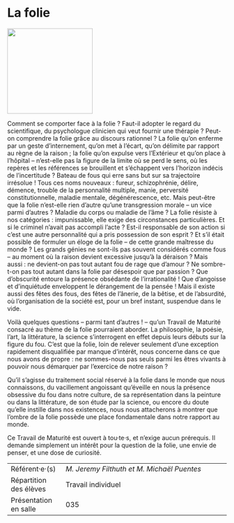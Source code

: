 # La folie

::: {.center data-latex=""}
![](images/la-folie.jpg){height=14em}
:::
Comment se comporter face à la folie ? Faut-il adopter le regard du
scientifique, du psychologue clinicien qui veut fournir une thérapie ?
Peut-on comprendre la folie grâce au discours rationnel ? La folie qu'on
enferme par un geste d'internement, qu'on met à l'écart, qu'on délimite
par rapport au règne de la raison ; la folie qu'on expulse vers
l'Extérieur et qu'on place à l'hôpital -- n'est-elle pas la figure de la
limite où se perd le sens, où les repères et les références se
brouillent et s'échappent vers l'horizon indécis de l'incertitude ?
Bateau de fous qui erre sans but sur sa trajectoire irrésolue ! Tous ces
noms nouveaux : fureur, schizophrénie, délire, démence, trouble de la
personnalité multiple, manie, perversité constitutionnelle, maladie
mentale, dégénérescence, etc. Mais peut-être que la folie n'est-elle
rien d'autre qu'une transgression morale -- un vice parmi d'autres ?
Maladie du corps ou maladie de l'âme ? La folie résiste à nos
catégories : impunissable, elle exige des circonstances particulières.
Et si le criminel n'avait pas accompli l'acte ? Est-il responsable de
son action si c'est une autre personnalité qui a pris possession de son
esprit ? Et s'il était possible de formuler un éloge de la folie -- de
cette grande maîtresse du monde ? Les grands génies ne sont-ils pas
souvent considérés comme fous -- au moment où la raison devient
excessive jusqu'à la déraison ? Mais aussi : ne devient-on pas tout
autant fou de rage que d'amour ? Ne sombre-t-on pas tout autant dans la
folie par désespoir que par passion ? Que d'obscurité entoure la
présence obsédante de l'irrationalité ! Que d'angoisse et d'inquiétude
enveloppent le dérangement de la pensée ! Mais il existe aussi des fêtes
des fous, des fêtes de l'ânerie, de la bêtise, et de l'absurdité, où
l'organisation de la société est, pour un bref instant, suspendue dans
le vide.

Voilà quelques questions -- parmi tant d'autres ! -- qu'un Travail de
Maturité consacré au thème de la folie pourraient aborder. La
philosophie, la poésie, l'art, la littérature, la science s'interrogent
en effet depuis leurs débuts sur la figure du fou. C'est que la folie,
loin de relever seulement d'une exception rapidement disqualifiée par
manque d'intérêt, nous concerne dans ce que nous avons de propre : ne
sommes-nous pas seuls parmi les êtres vivants à pouvoir nous démarquer
par l'exercice de notre raison ?

\newpage

Qu'il s'agisse du traitement social réservé à la folie dans le monde que
nous connaissons, du vacillement angoissant qu'éveille en nous la
présence obsessive du fou dans notre culture, de sa représentation dans
la peinture ou dans la littérature, de son étude par la science, ou
encore du doute qu'elle instille dans nos existences, nous nous
attacherons à montrer que l'ombre de la folie possède une place
fondamentale dans notre rapport au monde.

Ce Travail de Maturité est ouvert à tou·te·s, et n'exige aucun
prérequis. Il demande simplement un intérêt pour la question de la
folie, une envie de penser, et une dose de curiosité.

::: {.small data-latex=""}
|                        |                                            |
| :------------- | :----------------------------------------- |
| Référent·e·(s)         | _M. Jeremy Filthuth et M. Michaël Puentes_                              |
| Répartition des élèves | Travail individuel                                |
| Présentation en salle  | 035                                  |
:::